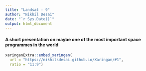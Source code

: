 ```yaml
---
title: "Landsat - 9"
author: "Nikhil Desai"
date: "`r Sys.Date()`"
output: html_document
---
```


#### A short presentation on maybe one of the most important space programmes in the world

```r

xaringanExtra::embed_xaringan(
  url = "https://nikhilsdesai.github.io/Xaringan/#1",
  ratio = "11:9")

```

## 
